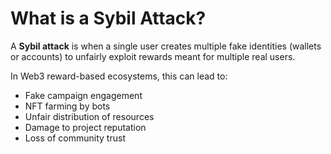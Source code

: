 # What is a Sybil Attack?

A **Sybil attack** is when a single user creates multiple fake identities (wallets or accounts) to unfairly exploit rewards meant for multiple real users.

In Web3 reward-based ecosystems, this can lead to:

* Fake campaign engagement
* NFT farming by bots
* Unfair distribution of resources
* Damage to project reputation
* Loss of community trust


